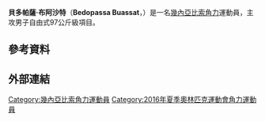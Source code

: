 {{noteTA
|1=zh-cn:几内亚比绍; zh-tw:幾內亞比索; zh-hk:畿內亞比紹;
}}
{{Infobox sportsperson
| name           = 貝多帕薩·布阿沙特<br />''Bedopassa Buassat''
| image          = 
| caption        = 
| birth_name     = 
| fullname       = 
| nickname       = 
| nationality    = 
| residence      = 
| birth_date     = 
| birth_place    = [[幾內亞比索|幾內亞比索]]
| death_date     = 
| death_place    = 
| height         = 
| weight         = 
| website        = 
| country        = {{GBS}}
| sport          = [[角力|角力]]
| event          = 男子自由式97公斤級
| olympics       = 
| show-medals    = yes
| medaltemplates = 
{{MedalSport|男子[[角力|角力]]}}
{{MedalCountry|{{GBS}}}}
}}
'''貝多帕薩·布阿沙特'''（'''Bedopassa Buassat'''，{{bd|1992年|9月20日|catIdx=Buassat, Bedopassa}}）是一名[[幾內亞比索|幾內亞比索]][[角力|角力]]運動員，主攻男子自由式97公斤級項目。

== 參考資料 ==
{{Reflist}}

== 外部連結 ==

{{GuineaBissau-stub}}

{{DEFAULTSORT:Buassat, Bedopassa}}
[[Category:幾內亞比索角力運動員|Category:幾內亞比索角力運動員]]
[[Category:2016年夏季奧林匹克運動會角力運動員|Category:2016年夏季奧林匹克運動會角力運動員]]